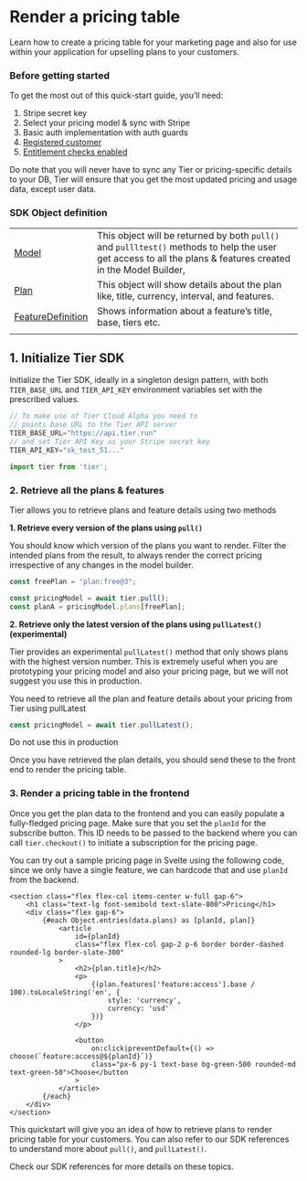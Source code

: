 # Render a pricing table

Learn how to create a pricing table for your marketing page and also for use within your application for upselling plans to your customers.

### Before getting started

To get the most out of this quick-start guide, you’ll need:

1. Stripe secret key
2. Select your pricing model & sync with Stripe
3. Basic auth implementation with auth guards
4. [Registered customer](/quickstarts/register-customer)
5. [Entitlement checks enabled](/quickstarts/check-feature-access)

<Banner>
Do note that you will never have to sync any Tier or pricing-specific details to your DB, Tier will ensure that you get the most updated pricing and usage data, except user data.

</Banner>

### SDK Object definition

|  |  |
| --- | --- |
| [Model](https://tierrun.github.io/node-sdk/interfaces/types.Model.html) | This object will be returned by both `pull()` and `pullltest()` methods to help the user get access to all the plans & features created in the Model Builder, |
| [Plan](https://tierrun.github.io/node-sdk/interfaces/types.Plan.html) | This object will show details about the plan like, title, currency, interval, and features. |
| [FeatureDefinition](https://tierrun.github.io/node-sdk/interfaces/types.FeatureDefinition.html) | Shows information about a feature’s title, base, tiers etc. |
|  |  |

## 1. Initialize Tier SDK

Initialize the Tier SDK, ideally in a singleton design pattern, with both `TIER_BASE_URL` and `TIER_API_KEY` environment variables set with the prescribed values.

```js
// To make use of Tier Cloud Alpha you need to
// points base URL to the Tier API server
TIER_BASE_URL="https://api.tier.run"
// and set Tier API Key as your Stripe secret key
TIER_API_KEY="sk_test_51..."
```

<CodeGroup title="Initialize Tier">

```js
import tier from 'tier';
```
</CodeGroup>

### 2. Retrieve all the plans & features

Tier allows you to retrieve plans and feature details using two methods

**1. Retrieve every version of the plans using `pull()`**

You should know which version of the plans you want to render. Filter the intended plans from the result, to always render the correct pricing irrespective of any changes in the model builder.

<CodeGroup title="Retrieve all plans">

```js
const freePlan = "plan:free@3";

const pricingModel = await tier.pull();
const planA = pricingModel.plans[freePlan];
```

</CodeGroup>

**2. Retrieve only the latest version of the plans using `pullLatest()` (experimental)**

Tier provides an experimental `pullLatest()` method that only shows plans with the highest version number. This is extremely useful when you are prototyping your pricing model and also your pricing page, but we will not suggest you use this in production.

You need to retrieve all the plan and feature details about your pricing from Tier using pullLatest

<CodeGroup title="Retrieve all latest plans">

```js
const pricingModel = await tier.pullLatest();
```

</CodeGroup>

<Banner>
Do not use this in production

</Banner>

Once you have retrieved the plan details, you should send these to the front end to render the pricing table.

### 3. Render a pricing table in the frontend

Once you get the plan data to the frontend and you can easily populate a fully-fledged pricing page. Make sure that you set the `planId` for the subscribe button. This ID needs to be passed to the backend where you can call `tier.checkout()` to initiate a subscription for the pricing page.

You can try out a sample pricing page in Svelte using the following code, since we only have a single feature, we can hardcode that and use `planId` from the backend.

<CodeGroup title="Render pricing table">

```svelte
<section class="flex flex-col items-center w-full gap-6">
	<h1 class="text-lg font-semibold text-slate-800">Pricing</h1>
	<div class="flex gap-6">
		{#each Object.entries(data.plans) as [planId, plan]}
			<article
				id={planId}
				class="flex flex-col gap-2 p-6 border border-dashed rounded-lg border-slate-300"
			>
				<h2>{plan.title}</h2>
				<p>
					{(plan.features['feature:access'].base / 100).toLocaleString('en', {
						style: 'currency',
						currency: 'usd'
					})}
				</p>

				<button
					on:click|preventDefault={() => choose(`feature:access@${planId}`)}
					class="px-6 py-1 text-base bg-green-500 rounded-md text-green-50">Choose</button
				>
			</article>
		{/each}
	</div>
</section>
```

</CodeGroup>

This quickstart will give you an idea of how to retrieve plans to render pricing table for your customers. You can also refer to our SDK references to understand more about `pull()`, and `pullLatest()`.

<Banner>
Check our SDK references for more details on these topics.

</Banner>
